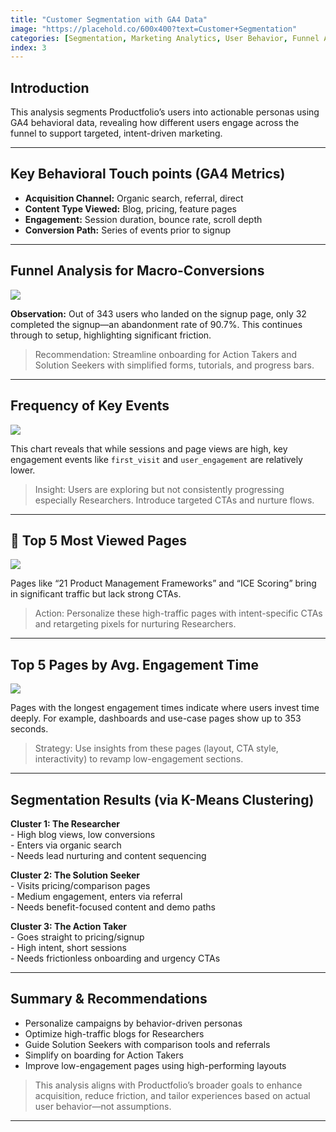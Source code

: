 ```yaml
---
title: "Customer Segmentation with GA4 Data"
image: "https://placehold.co/600x400?text=Customer+Segmentation"
categories: [Segmentation, Marketing Analytics, User Behavior, Funnel Analysis, Data Visualization]
index: 3
---
```


## Introduction

This analysis segments Productfolio’s users into actionable personas using GA4 behavioral data, revealing how different users engage across the funnel to support targeted, intent-driven marketing.

------------------------------------------------------------------------

## Key Behavioral Touch points (GA4 Metrics)

-   **Acquisition Channel:** Organic search, referral, direct
-   **Content Type Viewed:** Blog, pricing, feature pages
-   **Engagement:** Session duration, bounce rate, scroll depth
-   **Conversion Path:** Series of events prior to signup

------------------------------------------------------------------------

## Funnel Analysis for Macro-Conversions

![](images/Screenshot 2025-05-10 at 11.11.01 AM.png)

**Observation:** Out of 343 users who landed on the signup page, only 32 completed the signup—an abandonment rate of 90.7%. This continues through to setup, highlighting significant friction.

> Recommendation: Streamline onboarding for Action Takers and Solution Seekers with simplified forms, tutorials, and progress bars.

------------------------------------------------------------------------

##  Frequency of Key Events

![](images/Screenshot 2025-05-10 at 11.11.26 AM.png)

This chart reveals that while sessions and page views are high, key engagement events like `first_visit` and `user_engagement` are relatively lower.

> Insight: Users are exploring but not consistently progressing especially Researchers. Introduce targeted CTAs and nurture flows.

------------------------------------------------------------------------

## 📄 Top 5 Most Viewed Pages

![](images/Screenshot 2025-05-10 at 11.11.44 AM.png)

Pages like “21 Product Management Frameworks” and “ICE Scoring” bring in significant traffic but lack strong CTAs.

> Action: Personalize these high-traffic pages with intent-specific CTAs and retargeting pixels for nurturing Researchers.

------------------------------------------------------------------------

## Top 5 Pages by Avg. Engagement Time

![](images/Screenshot 2025-05-10 at 11.12.19 AM.png)

Pages with the longest engagement times indicate where users invest time deeply. For example, dashboards and use-case pages show up to 353 seconds.

> Strategy: Use insights from these pages (layout, CTA style, interactivity) to revamp low-engagement sections.

------------------------------------------------------------------------

## Segmentation Results (via K-Means Clustering)

**Cluster 1: The Researcher**\
- High blog views, low conversions\
- Enters via organic search\
- Needs lead nurturing and content sequencing

**Cluster 2: The Solution Seeker**\
- Visits pricing/comparison pages\
- Medium engagement, enters via referral\
- Needs benefit-focused content and demo paths

**Cluster 3: The Action Taker**\
- Goes straight to pricing/signup\
- High intent, short sessions\
- Needs frictionless onboarding and urgency CTAs

------------------------------------------------------------------------

## Summary & Recommendations

-   Personalize campaigns by behavior-driven personas
-   Optimize high-traffic blogs for Researchers
-   Guide Solution Seekers with comparison tools and referrals
-   Simplify on boarding for Action Takers
-   Improve low-engagement pages using high-performing layouts

> This analysis aligns with Productfolio’s broader goals to enhance acquisition, reduce friction, and tailor experiences based on actual user behavior—not assumptions.

------------------------------------------------------------------------
